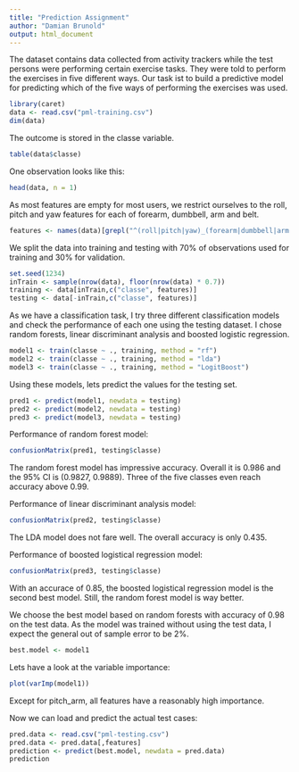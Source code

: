 ---
title: "Prediction Assignment"
author: "Damian Brunold"
output: html_document
---

The dataset contains data collected from activity trackers while the test
persons were performing certain exercise tasks. They were told to perform the
exercises in five different ways. Our task ist to build a predictive model for
predicting which of the five ways of performing the exercises was used.

```{r}
library(caret)
data <- read.csv("pml-training.csv")
dim(data)
```

The outcome is stored in the classe variable.

```{r}
table(data$classe)
```

One observation looks like this:

```{r}
head(data, n = 1)
```

As most features are empty for most users, we restrict ourselves to the roll, pitch
and yaw features for each of forearm, dumbbell, arm and belt.

```{r}
features <- names(data)[grepl("^(roll|pitch|yaw)_(forearm|dumbbell|arm|belt)$", names(data))]
```

We split the data into training and testing with 70% of observations used for
training and 30% for validation.

```{r}
set.seed(1234)
inTrain <- sample(nrow(data), floor(nrow(data) * 0.7))
training <- data[inTrain,c("classe", features)]
testing <- data[-inTrain,c("classe", features)]
```

As we have a classification task, I try three different classification
models and check the performance of each one using the testing dataset.
I chose random forests, linear discriminant analysis and boosted logistic
regression.

```{r cache=TRUE}
model1 <- train(classe ~ ., training, method = "rf")
model2 <- train(classe ~ ., training, method = "lda")
model3 <- train(classe ~ ., training, method = "LogitBoost")
```

Using these models, lets predict the values for the testing set.

```{r}
pred1 <- predict(model1, newdata = testing)
pred2 <- predict(model2, newdata = testing)
pred3 <- predict(model3, newdata = testing)
```

Performance of random forest model:

```{r}
confusionMatrix(pred1, testing$classe)
```

The random forest model has impressive accuracy.
Overall it is 0.986 and the 95% CI is (0.9827, 0.9889).
Three of the five classes even reach accuracy above
0.99.

Performance of linear discriminant analysis model:

```{r}
confusionMatrix(pred2, testing$classe)
```

The LDA  model does not fare well. The overall accuracy is
only 0.435.

Performance of boosted logistical regression model:

```{r}
confusionMatrix(pred3, testing$classe)
```

With an accurace of 0.85, the boosted logistical regression
model is the second best model. Still, the random forest model
is way better.

We choose the best model based on random forests with accuracy
of 0.98 on the test data. As the model was trained without using
the test data, I expect the general out of sample error to be
2%.

```{r}
best.model <- model1
```

Lets have a look at the variable importance:

```{r}
plot(varImp(model1))
```

Except for pitch_arm, all features have a reasonably high importance.

Now we can load and predict the actual test cases:

```{r}
pred.data <- read.csv("pml-testing.csv")
pred.data <- pred.data[,features]
prediction <- predict(best.model, newdata = pred.data)
prediction
```
